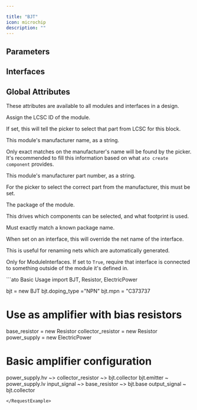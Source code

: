 ```yaml
---

title: "BJT"
icon: microchip
description: ""
---
```



## Parameters

<ParamField path='doping_type' type='dimensionless'>
</ParamField>

<ParamField path='operation_region' type='dimensionless'>
</ParamField>


## Interfaces

<ParamField path='base' type='Electrical'>
</ParamField>

<ParamField path='collector' type='Electrical'>
</ParamField>

<ParamField path='emitter' type='Electrical'>
</ParamField>


## Global Attributes


These attributes are available to all modules and interfaces in a design.
<ParamField path='lcsc_id' type='str'>

Assign the LCSC ID of the module.

If set, this will tell the picker to select that part from LCSC for this block.
</ParamField>

<ParamField path='manufacturer' type='str'>

This module's manufacturer name, as a string.

Only exact matches on the manufacturer's name will be found by the picker.
It's recommended to fill this information based on what `ato create component`
provides.
</ParamField>

<ParamField path='mpn' type='str'>

This module's manufacturer part number, as a string.

For the picker to select the correct part from the manufacturer,
this must be set.
</ParamField>

<ParamField path='package' type='str'>

The package of the module.

This drives which components can be selected, and what footprint is used.

Must exactly match a known package name.
</ParamField>

<ParamField path='exclude_from_bom' type='bool'>
</ParamField>

<ParamField path='override_net_name' type='str'>

When set on an interface, this will override the net name of the interface.

This is useful for renaming nets which are automatically generated.
</ParamField>

<ParamField path='required' type='bool'>

Only for ModuleInterfaces.
If set to `True`, require that interface is connected to something outside
of the module it's defined in.
</ParamField>

<RequestExample>
```ato Basic Usage
import BJT, Resistor, ElectricPower

bjt = new BJT
bjt.doping_type ="NPN"
bjt.mpn = "C373737

# Use as amplifier with bias resistors
base_resistor = new Resistor
collector_resistor = new Resistor
power_supply = new ElectricPower

# Basic amplifier configuration
power_supply.hv ~> collector_resistor ~> bjt.collector
bjt.emitter ~ power_supply.lv
input_signal ~> base_resistor ~> bjt.base
output_signal ~ bjt.collector
```
</RequestExample>
